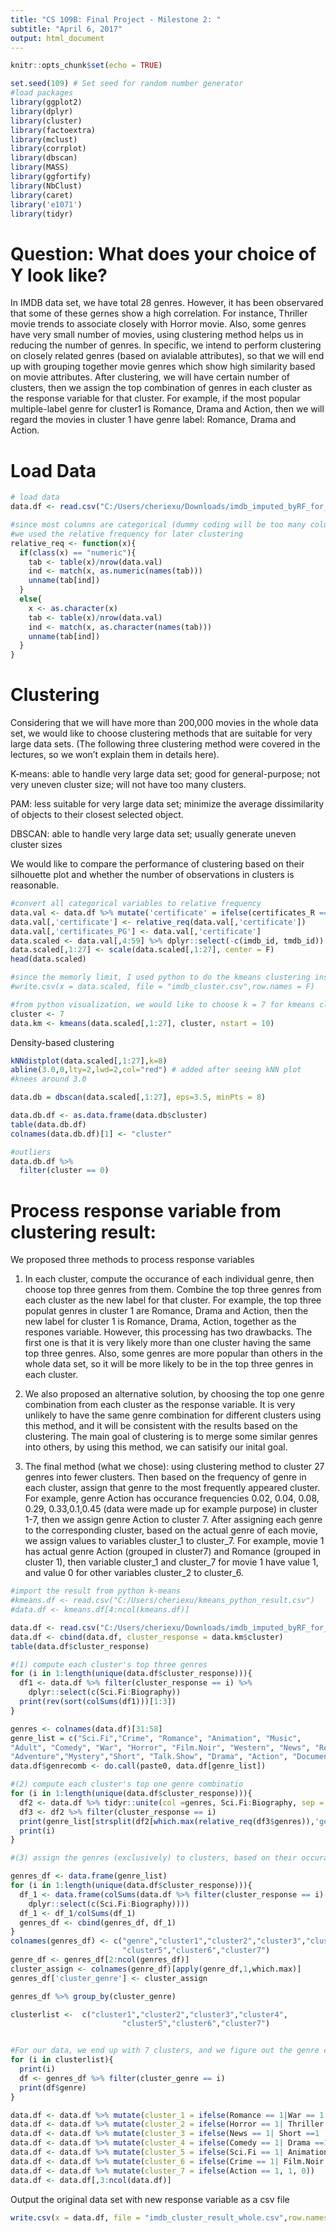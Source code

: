 ```yaml
---
title: "CS 109B: Final Project - Milestone 2: "
subtitle: "April 6, 2017"
output: html_document
---
```


```r
knitr::opts_chunk$set(echo = TRUE)

set.seed(109) # Set seed for random number generator
#load packages
library(ggplot2)
library(dplyr)
library(cluster)
library(factoextra)
library(mclust)
library(corrplot)
library(dbscan)
library(MASS)
library(ggfortify)
library(NbClust)
library(caret)
library('e1071')
library(tidyr)
```

# Question: What does your choice of Y look like?

In IMDB data set, we have total 28 genres. However, it has been observared that some of these gernes show a high correlation. For instance, Thriller movie trends to associate closely with Horror movie. Also, some genres have very small number of movies, using clustering method helps us in reducing the number of genres. In specific, we intend to perform clustering on closely related genres (based on avialable attributes), so that we will end up with grouping together movie genres which show high similarity based on movie attributes. After clustering, we will have certain number of clusters, then we assign the top combination of genres in each cluster as the response variable for that cluster. For example, if the most popular multiple-label genre for cluster1 is Romance, Drama and Action, then we will regard the movies in cluster 1 have genre label: Romance, Drama and Action.  

# Load Data

```r
# load data
data.df <- read.csv("C:/Users/cheriexu/Downloads/imdb_imputed_byRF_for_cluster_with_response_whole_imdb.csv")

#since most columns are categorical (dummy coding will be too many columns), 
#we used the relative frequency for later clustering
relative_req <- function(x){
  if(class(x) == "numeric"){
    tab <- table(x)/nrow(data.val)
    ind <- match(x, as.numeric(names(tab)))
    unname(tab[ind])
  }
  else{
    x <- as.character(x)
    tab <- table(x)/nrow(data.val)
    ind <- match(x, as.character(names(tab)))
    unname(tab[ind])
  }
}
```

# Clustering

Considering that we will have more than 200,000 movies in the whole data set, we would like to choose clustering methods that are suitable for very large data sets. (The following three clustering method were covered in the lectures, so we won't explain them in details here).

K-means: able to handle very large data set; good for general-purpose; not very uneven cluster size; will not have too many clusters.

PAM: less suitable for very large data set; minimize the average dissimilarity of objects to their closest selected object.

DBSCAN: able to handle very large data set; usually generate uneven cluster sizes

We would like to compare the performance of clustering based on their silhouette plot and whether the number of observations in clusters is reasonable. 

```r
#convert all categorical variables to relative frequency
data.val <- data.df %>% mutate('certificate' = ifelse(certificates_R == 1, "R", ifelse(certificates_PG == 1, "PG","None")))
data.val[,'certificate'] <- relative_req(data.val[,'certificate'])
data.val[,'certificates_PG'] <- data.val[,'certificate']
data.scaled <- data.val[,4:59] %>% dplyr::select(-c(imdb_id, tmdb_id))
data.scaled[,1:27] <- scale(data.scaled[,1:27], center = F)
head(data.scaled)

#since the memorly limit, I used python to do the kmeans clustering instead
#write.csv(x = data.scaled, file = "imdb_cluster.csv",row.names = F)
```




```r
#from python visualization, we would like to choose k = 7 for kmeans clustering
cluster <- 7
data.km <- kmeans(data.scaled[,1:27], cluster, nstart = 10)

```

 Density-based clustering

```r
kNNdistplot(data.scaled[,1:27],k=8)
abline(3.0,0,lty=2,lwd=2,col="red") # added after seeing kNN plot
#knees around 3.0

data.db = dbscan(data.scaled[,1:27], eps=3.5, minPts = 8)

data.db.df <- as.data.frame(data.db$cluster)
table(data.db.df)
colnames(data.db.df)[1] <- "cluster"

#outliers
data.db.df %>%
  filter(cluster == 0)
```


# Process response variable from clustering result:

We proposed three methods to process response variables

(1) In each cluster, compute the occurance of each individual genre, then choose top three genres from them. Combine the top three genres from each cluster as the new label for that cluster. For example, the top three populat genres in cluster 1 are Romance, Drama and Action, then the new label for cluster 1 is Romance, Drama, Action, together as the respones variable. However, this processing has two drawbacks. The first one is that it is very likely more than one cluster having the same top three genres. Also, some genres are more popular than others in the whole data set, so it will be more likely to be in the top three genres in each cluster.

(2) We also proposed an alternative solution, by choosing the top one genre combination from each cluster as the response variable. It is very unlikely to have the same genre combination for different clusters using this method, and it will be consistent with the results based on the clustering. The main goal of clustering is to merge some similar genres into others, by using this method, we can satisify our inital goal. 

(3) The final method (what we chose): using clustering method to cluster 27 genres into fewer clusters. Then based on the frequency of genre in each cluster, assign that genre to the most frequently appeared cluster. For example, genre Action has occurance frequencies 0.02, 0.04, 0.08, 0.29, 0.33,0.1,0.45 (data were made up for example purpose) in cluster 1-7, then we assign genre Action to cluster 7. After assigning each genre to the corresponding cluster, based on the actual genre of each movie, we assign values to variables cluster_1 to cluster_7. For example, movie 1 has actual genre Action (grouped in cluster7) and Romance (grouped in cluster 1), then variable cluster_1 and cluster_7 for movie 1 have value 1, and value 0 for other variables cluster_2 to cluster_6.

```r
#import the result from python k-means
#kmeans.df <- read.csv("C:/Users/cheriexu/kmeans_python_result.csv")
#data.df <- kmeans.df[4:ncol(kmeans.df)]

data.df <- read.csv("C:/Users/cheriexu/Downloads/imdb_imputed_byRF_for_cluster_with_response_whole_imdb.csv")
data.df <- cbind(data.df, cluster_response = data.km$cluster)
table(data.df$cluster_response)

#(1) compute each cluster's top three genres 
for (i in 1:length(unique(data.df$cluster_response))){
  df1 <- data.df %>% filter(cluster_response == i) %>% 
    dplyr::select(c(Sci.Fi:Biography))
  print(rev(sort(colSums(df1)))[1:3])
}

genres <- colnames(data.df)[31:58]
genre_list = c("Sci.Fi","Crime", "Romance", "Animation", "Music",
"Adult", "Comedy", "War", "Horror", "Film.Noir", "Western", "News", "Reality.TV", "Thriller",
"Adventure","Mystery","Short", "Talk.Show", "Drama", "Action", "Documentary", "Musical","History","Family","Fantasy","Game.Show","Sport","Biography")
data.df$genrecomb <- do.call(paste0, data.df[genre_list])

#(2) compute each cluster's top one genre combinatio
for (i in 1:length(unique(data.df$cluster_response))){
  df2 <- data.df %>% tidyr::unite(col =genres, Sci.Fi:Biography, sep = ",")
  df3 <- df2 %>% filter(cluster_response == i)
  print(genre_list[strsplit(df2[which.max(relative_req(df3$genres)),'genres'],",")[[1]]=="1"])
  print(i)
}

#(3) assign the genres (exclusively) to clusters, based on their occurance frequency

genres_df <- data.frame(genre_list)
for (i in 1:length(unique(data.df$cluster_response))){
  df_1 <- data.frame(colSums(data.df %>% filter(cluster_response == i) %>% 
    dplyr::select(c(Sci.Fi:Biography))))
  df_1 <- df_1/colSums(df_1)
  genres_df <- cbind(genres_df, df_1)
}
colnames(genres_df) <- c("genre","cluster1","cluster2","cluster3","cluster4",
                         "cluster5","cluster6","cluster7")
genre_df <- genres_df[2:ncol(genres_df)]
cluster_assign <- colnames(genre_df)[apply(genre_df,1,which.max)]
genres_df['cluster_genre'] <- cluster_assign

genres_df %>% group_by(cluster_genre) 

clusterlist <-  c("cluster1","cluster2","cluster3","cluster4",
                         "cluster5","cluster6","cluster7")


#For our data, we end up with 7 clusters, and we figure out the genre combination for each cluster as following. 
for (i in clusterlist){
  print(i)
  df <- genres_df %>% filter(cluster_genre == i) 
  print(df$genre)
}

data.df <- data.df %>% mutate(cluster_1 = ifelse(Romance == 1|War == 1|Musical == 1|Sport ==1, 1, 0))
data.df <- data.df %>% mutate(cluster_2 = ifelse(Horror == 1| Thriller ==1, 1, 0))
data.df <- data.df %>% mutate(cluster_3 = ifelse(News == 1| Short ==1 | Documentary == 1| History == 1| Biography == 1, 1, 0))
data.df <- data.df %>% mutate(cluster_4 = ifelse(Comedy == 1| Drama ==1, 1, 0))
data.df <- data.df %>% mutate(cluster_5 = ifelse(Sci.Fi == 1| Animation ==1 | Music == 1| Adult == 1| Reality.TV == 1|Adventure ==1 |Talk.Show==1 | Family==1 | Fantasy==1|Game.Show==1, 1, 0))
data.df <- data.df %>% mutate(cluster_6 = ifelse(Crime == 1| Film.Noir ==1 | Western == 1|Mystery == 1, 1, 0))
data.df <- data.df %>% mutate(cluster_7 = ifelse(Action == 1, 1, 0))
data.df <- data.df[,3:ncol(data.df)]
``` 


Output the original data set with new response variable as a csv file
```r
write.csv(x = data.df, file = "imdb_cluster_result_whole.csv",row.names = F)
```

